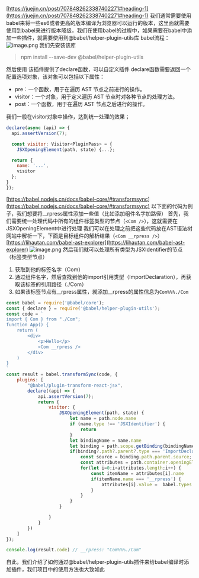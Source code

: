 [https://juejin.cn/post/7078482623387402271#heading-1](https://juejin.cn/post/7078482623387402271#heading-1)
我们通常需要使用babel来将一些es6或者更高的版本编译为浏览器可以运行的版本，这里面就需要使用到babel来进行版本降级，我们在使用babel的过程中，如果需要在babel中添加一些插件，就需要使用到@babel/helper-plugin-utils库
babel流程：
![image.png](https://cdn.nlark.com/yuque/0/2024/png/34286503/1718517104311-e00fe429-63e7-47c3-a93f-ddeb6204cb5a.png#averageHue=%23f3f1ed&clientId=u728f7d37-f46b-4&from=paste&height=367&id=u3e9e0d0c&originHeight=551&originWidth=1915&originalType=binary&ratio=1.5&rotation=0&showTitle=false&size=203991&status=done&style=none&taskId=u48ee36ee-abcf-46f8-bfe1-26bbea0e9a2&title=&width=1276.6666666666667)
我们先安装该库
> npm install --save-dev @babel/helper-plugin-utils

然后使用
该插件提供了declare函数，可以自定义插件
declare函数需要返回一个配置选项对象，该对象可以包括以下属性：

- pre：一个函数，用于在遍历 AST 节点之前进行的操作。
- visitor：一个对象，用于定义遍历 AST 节点时对各种节点的处理方法。
- post：一个函数，用于在遍历 AST 节点之后进行的操作。

我们一般在visitor对象中操作，达到统一处理的效果；
```javascript
declare(async (api) => {
  api.assertVersion(7);

  const visitor: Visitor<PluginPass> = {
    JSXOpeningElement(path, state) {...};

  return {
    name: '...',
    visitor
  };
}
});

```
[https://babel.nodejs.cn/docs/babel-core/#transformsync](https://babel.nodejs.cn/docs/babel-core/#transformsync)
以下面的代码为例子，我们想要将__rpress属性添加一些值（比如添加组件名字加路径）
首先，我们需要统一处理代码中所有的组件标签类型的节点（`<Com />`），这就需要在JSXOpeningElement中进行处理
我们可以在处理之前把这些代码放在AST语法树网站中解析一下，下面是目标组件的解析结果（`<Com __rpress />`）
[https://lihautan.com/babel-ast-explorer](https://lihautan.com/babel-ast-explorer)
![image.png](https://cdn.nlark.com/yuque/0/2024/png/34286503/1718521199928-686b374d-bc22-4765-9ea7-b2e4acdbd206.png#averageHue=%23fafe24&clientId=u728f7d37-f46b-4&from=paste&height=441&id=u407b6b86&originHeight=662&originWidth=593&originalType=binary&ratio=1.5&rotation=0&showTitle=false&size=53969&status=done&style=none&taskId=u394495fb-fa0b-4b79-965c-e6bc913fbcc&title=&width=395.3333333333333)
然后我们就可以处理所有类型为JSXIdentifier的节点（标签类型节点）

1. 获取到他的标签名字（Com）
2. 通过组件名字，然后查找到他的import引用类型（ImportDeclaration），再获取该标签的引用路径（./Com）
3. 如果该标签节点有__rpress属性，就添加__rpress的属性信息为`Com%%%./Com`
```javascript
const babel = require('@babel/core');
const { declare } = require('@babel/helper-plugin-utils');
const code = `
import { Com } from "./Com";
function App() {
    return (
        <div>
            <p>Hello</p>
            <Com __rpress />
        </div>
    )
}
`
const result = babel.transformSync(code, {
    plugins: [
        "@babel/plugin-transform-react-jsx",
        declare((api) => {
            api.assertVersion(7);
            return {
                visitor: {
                    JSXOpeningElement(path, state) {
                        let name = path.node.name
                        if (name.type !== 'JSXIdentifier') {
                            return
                        }
                        let bindingName = name.name
                        let binding = path.scope.getBinding(bindingName);
                        if(binding?.path?.parent?.type === 'ImportDeclaration') {
                            const source = binding.path.parent.source;
                            const attributes = path.container.openingElement.attributes;
                            for(let i=0;i<attributes.length;i++) {
                                const itemName = attributes[i].name
                                if(itemName.name === '__rpress') {
                                    attributes[i].value =  babel.types.stringLiteral(bindingName + "%%%" + source.value)
                                }
                            }
                        }
                    }

                }
            }
        })
    ]
});

console.log(result.code) // __rpress: "Com%%%./Com"
```
自此，我们介绍了如何通过@babel/helper-plugin-utils插件来给babel编译时添加插件，我们项目中的使用方法也大致如此

